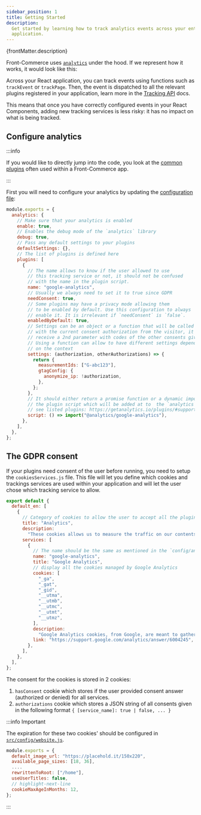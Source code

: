 ```yaml
---
sidebar_position: 1
title: Getting Started
description:
  Get started by learning how to track analytics events across your entire
  application.
---
```



<SinceVersion tag="2.19" />

<p>{frontMatter.description}</p>

Front-Commerce uses [`analytics`](https://getanalytics.io/) under the hood. If
we represent how it works, it would look like this:

<Figure>
  <AnalyticsFigure
    aria-label="Schema explaining the concepts behind analytics"
    width="100%"
    className="text-black dark:text-white" // the lines use current color as to adabt to theme
  />
</Figure>

Across your React application, you can track events using functions such as
`trackEvent` or `trackPage`. Then, the event is dispatched to all the relevant
plugins registered in your application, learn more in the
[Tracking API](tracking-api) docs.

This means that once you have correctly configured events in your React
Components, adding new tracking services is less risky: it has no impact on what
is being tracked.

## Configure analytics

:::info

If you would like to directly jump into the code, you look at the
[common plugins](/docs/2.x/advanced/analytics/plugins#common-plugins) often used
within a Front-Commerce app.

:::

First you will need to configure your analytics by updating the
[configuration file](https://gitlab.blackswift.cloud/front-commerce/front-commerce/-/blob/2.x/src/config/analytics.sample.js):

```js title="src/config/analytics.js"
module.exports = {
  analytics: {
    // Make sure that your analytics is enabled
    enable: true,
    // Enables the debug mode of the `analytics` library
    debug: true,
    // Pass any default settings to your plugins
    defaultSettings: {},
    // The list of plugins is defined here
    plugins: [
      {
        // The name allows to know if the user allowed to use
        // this tracking service or not, it should not be confused
        // with the name in the plugin script.
        name: "google-analytics",
        // Usually we always need to set it to true since GDPR
        needConsent: true,
        // Some plugins may have a privacy mode allowing them
        // to be enabled by default. Use this configuration to always
        // enable it. It is irrelevant if `needConsent` is `false`.
        enabledByDefault: true,
        // Settings can be an object or a function that will be called
        // with the current consent authorization from the visitor, it also
        // receive a 2nd parameter with codes of the other consents given.
        // Using a function can allow to have different settings depending
        // on the context
        settings: (authorization, otherAuthorizations) => {
          return {
            measurementIds: ["G-abc123"],
            gtagConfig: {
              anonymize_ip: !authorization,
            },
          };
        },
        // It should either return a promise function or a dynamic import to
        // the plugin script which will be added at to  the `analytics` library
        // see listed plugins: https://getanalytics.io/plugins/#supported-analytic-tools
        script: () => import("@analytics/google-analytics"),
      },
    ],
  },
};
```

## The GDPR consent

If your plugins need consent of the user before running, you need to setup the
`cookiesServices.js` file. This file will let you define which cookies and
trackings services are used within your application and will let the user chose
which tracking service to allow.

```js title="config/cookiesServices.js"
export default {
  default_en: [
    {
      // Category of cookies to allow the user to accept all the plugins at once in a specific category
      title: "Analytics",
      description:
        "These cookies allows us to measure the traffic on our contents and hence to improve them.",
      services: [
        {
          // The name should be the same as mentioned in the `config/analytics.js` file
          name: "google-analytics",
          title: "Google Analytics",
          // display all the cookies managed by Google Analytics
          cookies: [
            "_ga",
            "_gat",
            "_gid",
            "__utma",
            "__utmb",
            "__utmc",
            "__utmt",
            "__utmz",
          ],
          description:
            "Google Analytics cookies, from Google, are meant to gather statistics about visits.",
          link: "https://support.google.com/analytics/answer/6004245",
        },
      ],
    },
  ],
};
```

The consent for the cookies is stored in 2 cookies:

1. `hasConsent` cookie which stores if the user provided consent answer
   (authorized or denied) for all services.
2. `authorizations` cookie which stores a JSON string of all consents given in
   the following format `{ [service_name]: true | false, ... }`

:::info Important

The expiration for these two cookies' should be configured in
[`src/config/website.js`](/docs/2.x/reference/configurations#configwebsitejs).

```js title="src/config/website.js"
module.exports = {
  default_image_url: "https://placehold.it/150x220",
  available_page_sizes: [18, 36],
  ....
  rewrittenToRoot: ["/home"],
  useUserTitles: false,
  // highlight-next-line
  cookieMaxAgeInMonths: 12,
};
```

:::
